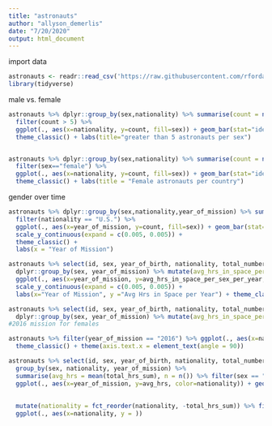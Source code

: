 ```yaml
---
title: "astronauts"
author: "allyson_demerlis"
date: "7/20/2020"
output: html_document
---
```


import data
```r
astronauts <- readr::read_csv('https://raw.githubusercontent.com/rfordatascience/tidytuesday/master/data/2020/2020-07-14/astronauts.csv')
library(tidyverse)
```


male vs. female
```r
astronauts %>% dplyr::group_by(sex,nationality) %>% summarise(count = n()) %>% 
  filter(count > 5) %>% 
  ggplot(., aes(x=nationality, y=count, fill=sex)) + geom_bar(stat="identity", position = position_dodge()) + 
  theme_classic() + labs(title="greater than 5 astronauts per sex")


astronauts %>% dplyr::group_by(sex,nationality) %>% summarise(count = n()) %>% 
  filter(sex=="female") %>% 
  ggplot(., aes(x=nationality, y=count, fill=sex)) + geom_bar(stat="identity", position = position_dodge()) +
  theme_classic() + labs(title = "Female astronauts per country")
```


gender over time
```r

astronauts %>% dplyr::group_by(sex,nationality,year_of_mission) %>% summarise(count = n()) %>% 
  filter(nationality == "U.S.") %>% 
  ggplot(., aes(x=year_of_mission, y=count, fill=sex)) + geom_bar(stat="identity", position=position_dodge()) +
  scale_y_continuous(expand = c(0.005, 0.005)) +
  theme_classic() +
  labs(x = "Year of Mission")

astronauts %>% select(id, sex, year_of_birth, nationality, total_number_of_missions, year_of_mission, total_hrs_sum) %>% 
  dplyr::group_by(sex, year_of_mission) %>% mutate(avg_hrs_in_space_per_sex_per_year = mean(total_hrs_sum)) %>% 
  ggplot(., aes(x=year_of_mission, y=avg_hrs_in_space_per_sex_per_year, color=sex)) + geom_point() +
  scale_y_continuous(expand = c(0.005, 0.005)) + 
  labs(x="Year of Mission", y ="Avg Hrs in Space per Year") + theme_classic()

astronauts %>% select(id, sex, year_of_birth, nationality, total_number_of_missions, year_of_mission, total_hrs_sum) %>% 
  dplyr::group_by(sex, year_of_mission) %>% mutate(avg_hrs_in_space_per_sex_per_year = mean(total_hrs_sum)) %>% arrange(desc(avg_hrs_in_space_per_sex_per_year))
#2016 mission for females

astronauts %>% filter(year_of_mission == "2016") %>% ggplot(., aes(x=name, y=hours_mission, fill=sex)) + geom_bar(stat="identity") +
  theme_classic() + theme(axis.text.x = element_text(angle = 90))

astronauts %>% select(id, sex, year_of_birth, nationality, total_number_of_missions, year_of_mission, total_hrs_sum) %>% 
  group_by(sex, nationality, year_of_mission) %>% 
  summarise(avg_hrs = mean(total_hrs_sum), n = n()) %>% filter(sex == "female") %>% 
  ggplot(., aes(x=year_of_mission, y=avg_hrs, color=nationality)) + geom_line()
  
  
  mutate(nationality = fct_reorder(nationality, -total_hrs_sum)) %>% filter()
  ggplot(., aes(x=nationality, y = ))

```

